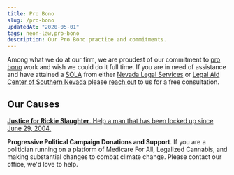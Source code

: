 ```yaml
---
title: Pro Bono
slug: /pro-bono
updatedAt: "2020-05-01"
tags: neon-law,pro-bono
description: Our Pro Bono practice and commitments.
---
```


Among what we do at our firm, we are proudest of our commitment to [pro
bono](/pro-bono) work and wish we could do it full time. If you are in need
of assistance and have attained a
[SOLA](http://www.lacsnpro_bono.org/wp-content/uploads/2019/12/SOLA-Process-Service-FAQ-2020.pdf)
from either [Nevada Legal Services](https://nlslaw.net) or [Legal Aid Center
of Southern Nevada](https://www.lacsn.org/) please [reach out](/contact) to
us for a free consultation.

## Our Causes

[**Justice for Rickie Slaughter**. Help a man that has been locked up since June
29, 2004.](/pro-bono/justice-for-rickie-slaughter)

**Progressive Political Campaign Donations and Support**. If you are a politician
running on a platform of Medicare For All, Legalized Cannabis, and making
substantial changes to combat climate change. Please contact our office, we'd
love to help.
